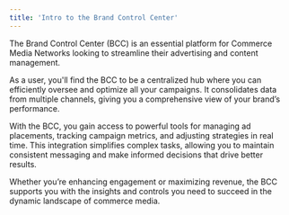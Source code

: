 ```yaml
---
title: 'Intro to the Brand Control Center'
---
```


The Brand Control Center (BCC) is an essential platform for Commerce Media Networks looking to streamline their advertising and content management.

As a user, you'll find the BCC to be a centralized hub where you can efficiently oversee and optimize all your campaigns. It consolidates data from multiple channels, giving you a comprehensive view of your brand’s performance.

With the BCC, you gain access to powerful tools for managing ad placements, tracking campaign metrics, and adjusting strategies in real time. This integration simplifies complex tasks, allowing you to maintain consistent messaging and make informed decisions that drive better results.

Whether you’re enhancing engagement or maximizing revenue, the BCC supports you with the insights and controls you need to succeed in the dynamic landscape of commerce media.

